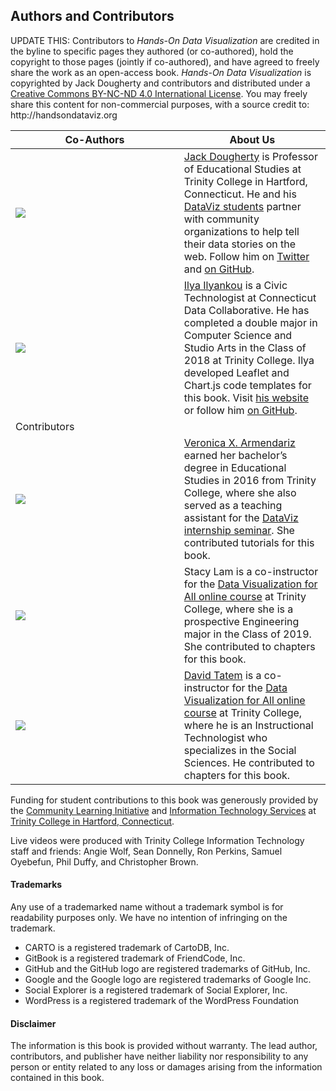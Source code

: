 ## Authors and Contributors {#authors}

UPDATE THIS: Contributors to *Hands-On Data Visualization* are credited in the byline to specific pages they authored (or co-authored), hold the copyright to those pages (jointly if co-authored), and have agreed to freely share the work as an open-access book. *Hands-On Data Visualization* is copyrighted by Jack Dougherty and contributors and distributed under a [Creative Commons BY-NC-ND 4.0 International License](http://creativecommons.org/licenses/by-nc-nd/4.0/). You may freely share this content for non-commercial purposes, with a source credit to: http://handsondataviz.org

| Co-Authors      | About Us      |
| --------------- | ------------- |
| ![](images/0-introduction/DoughertyJack-96.jpg) | [Jack Dougherty](http://jackdougherty.org) is Professor of Educational Studies at Trinity College in Hartford, Connecticut. He and his [DataViz students](http://commons.trincoll.edu/dataviz) partner with community organizations to help tell their data stories on the web. Follow him on [Twitter](https://twitter.com/doughertyjack) and [on GitHub](https://github/com/jackdougherty).|
| ![](images/0-introduction/IlyankouIlya-96.jpg) | [Ilya Ilyankou](https://www.linkedin.com/in/ilya-ilyankou-a64675ab) is a Civic Technologist at Connecticut Data Collaborative. He has completed a double major in Computer Science and Studio Arts in the Class of 2018 at Trinity College. Ilya developed Leaflet and Chart.js code templates for this book. Visit [his website](http://ilyankou.com) or follow him [on GitHub](https://github.com/ilyankou).|   
| Contributors    |                |
| ![](images/0-introduction/ArmendarizVeronica-96.jpg) | [Veronica X. Armendariz](https://www.linkedin.com/in/veronica-armendariz-4b814899) earned her bachelor's degree in Educational Studies in 2016 from Trinity College, where she also served as a teaching assistant for the [DataViz internship seminar](http://commons.trincoll.edu/dataviz). She contributed tutorials for this book. |
| ![](images/0-introduction/LamStacy-96.jpg) | Stacy Lam is a co-instructor for the [Data Visualization for All online course](http://handsondataviz.org/enroll) at Trinity College, where she is a prospective Engineering major in the Class of 2019. She contributed to chapters for this book.|
| ![](images/0-introduction/TatemDavid-96.jpg) | [David Tatem](http://www.trincoll.edu/LITC/its/about/Pages/Learn.aspx) is a co-instructor for the [Data Visualization for All online course](http://handsondataviz.org/enroll) at Trinity College, where he is an Instructional Technologist who specializes in the Social Sciences. He contributed to chapters for this book.|

Funding for student contributions to this book was generously provided by the [Community Learning Initiative](https://cher.trincoll.edu/community-learning/) and [Information Technology Services](https://www.trincoll.edu/LITC/its/) at [Trinity College in Hartford, Connecticut](http://www.trincoll.edu).

Live videos were produced with Trinity College Information Technology staff and friends: Angie Wolf, Sean Donnelly, Ron Perkins, Samuel Oyebefun, Phil Duffy, and Christopher Brown.

#### Trademarks {-}
Any use of a trademarked name without a trademark symbol is for readability purposes only. We have no intention of infringing on the trademark.

- CARTO is a registered trademark of CartoDB, Inc.
- GitBook is a registered trademark of FriendCode, Inc.
- GitHub and the GitHub logo are registered trademarks of GitHub, Inc.
- Google and the Google logo are registered trademarks of Google Inc.
- Social Explorer is a registered trademark of Social Explorer, Inc.
- WordPress is a registered trademark of the WordPress Foundation

#### Disclaimer {-}
The information is this book is provided without warranty. The lead author, contributors, and publisher have neither liability nor responsibility to any person or entity related to any loss or damages arising from the information contained in this book.
